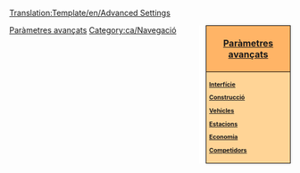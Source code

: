 <noinclude>[[Translation:Template/en/Advanced Settings]]</noinclude><div style="float:right; padding-left:12px; background:#ffffff;">
<div style="width:140px; border:1px solid #000000; background:#ffb466; padding:5px; -moz-border-radius-topleft:5px; -moz-border-radius-topright:5px; font-size: 12pt;">
<center><strong><font size="3">[[Main/ca/Paràmetres avançats|Paràmetres avançats]]</font></strong></center>
</div>
<div style="width:140px;  border:1px solid black; border-top-width: 0px; background:#ffd496; padding:5px; -moz-border-radius-bottomleft:5px; -moz-border-radius-bottomright:8px; font-size: 8pt;">
<strong>
[[Main/ca/Paràmetres avançats/Interfície|Interfície]]

[[Main/ca/Paràmetres avançats/Construcció|Construcció]]

[[Main/ca/Paràmetres avançats/Vehicles|Vehicles]]

[[Main/ca/Paràmetres avançats/Estacions|Estacions]]

[[Main/ca/Paràmetres avançats/Economia|Economia]]

[[Main/ca/Paràmetres avançats/Competidors|Competidors]]
</strong>
</div>
</div><noinclude>

[[Category:ca/Plantilles|Paràmetres avançats]][[Category:ca/Navegació]]
</noinclude>